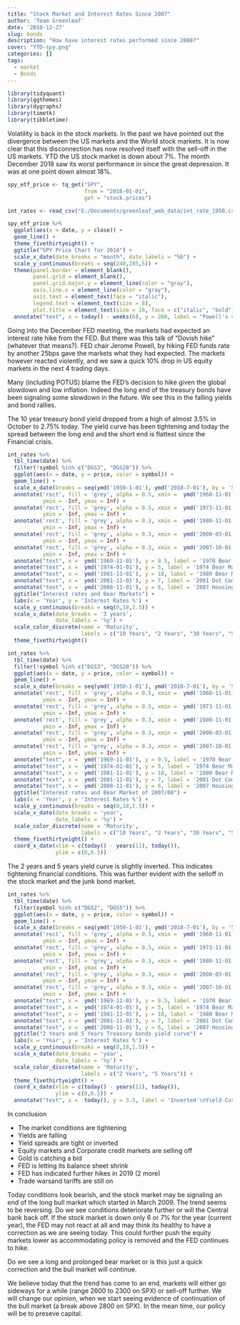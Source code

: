 ```yaml
---
title: "Stock Market and Interest Rates Since 2007"
author: 'Team Greenleaf'
date: '2018-12-27'
slug: bonds
description: "How have interest rates performed since 2008?"
cover: "YTD-spy.png"
categories: []
tags:
  - market
  - Bonds
---
```


```r
library(tidyquant)
library(ggthemes)
library(dygraphs)
library(timetk)
library(tibbletime)

```


Volatility is back in the stock markets. In the past we have pointed out the divergence between the US markets and the World stock markets. It is now clear that this disconnection has now resolved itself with the sell-off in the US markets. YTD the US stock market is down about 7%. The month December 2018 saw its worst performance in since the great depression. It was at one point down almost 18%. 

```r

spy_etf_price <- tq_get("SPY",
                        from = "2018-01-01",
                        get = "stock.prices")

int_rates <- read_csv("E:/Documents/greenleaf_web_data/int_rate_1950.csv")

spy_etf_price %>%
  ggplot(aes(x = date, y = close)) +
  geom_line() +
  theme_fivethirtyeight() +
  ggtitle("SPY Price Chart for 2018") +
  scale_x_date(date_breaks = "month", date_labels = "%b") +
  scale_y_continuous(breaks = seq(240,285,5)) +
  theme(panel.border = element_blank(),
        panel.grid = element_blank(),
        panel.grid.major.y = element_line(color = "gray"),
        axis.line.x = element_line(color = "gray"),
        axis.text = element_text(face = "italic"),
        legend.text = element_text(size = 8),
        plot.title = element_text(size = 16, face = c("italic", "bold"))) +
  annotate("text", x = today() - weeks(6), y = 260, label = "Powell's speech and \nrate hike on\nDec 19\n stock sold 10%", fontface = 1, size = 2.5)

```

Going into the December FED meeting, the markets had expected an interest rate hike from the FED. But there was this talk of "Dovish hike" (whatever that means?). FED chair Jerome Powell, by hiking FED funds rate by another 25bps gave the markets what they had expected. The markets however reacted violently, and we saw a quick 10% drop in US equity markets in the next 4 trading days. 

Many (including POTUS) blame the FED's decision to hike given the global slowdown and low inflation. Indeed the long end of the treasury bonds have been signaling some slowdown in the future. We see this in the falling yields and bond rallies.

The 10 year treasury bond yield dropped from a high of almost 3.5% in October to 2.75% today. The yield curve has been tightening and today the spread between the long end and the short end is flattest since the Financial crisis.


```r

int_rates %>% 
  tbl_time(date) %>%
  filter(!symbol %in% c("DGS3", "DGS20")) %>%
  ggplot(aes(x = date, y = price, color = symbol)) +
  geom_line() +
  scale_x_date(breaks = seq(ymd('1950-1-01'), ymd('2018-7-01'), by = '5 years')) +
  annotate('rect', fill = 'grey', alpha = 0.5, xmin =  ymd('1968-11-01'), xmax = ymd('1970-05-31'),
           ymin = -Inf, ymax = Inf) +
  annotate('rect', fill = 'grey', alpha = 0.5, xmin =  ymd('1973-11-01'), xmax = ymd('1974-10-31'),
           ymin = -Inf, ymax = Inf) +
  annotate('rect', fill = 'grey', alpha = 0.3, xmin =  ymd('1980-11-01'), xmax = ymd('1982-08-31'),
           ymin = -Inf, ymax = Inf) +
  annotate('rect', fill = 'grey', alpha = 0.3, xmin =  ymd('2000-03-01'), xmax = ymd('2002-10-31'),
           ymin = -Inf, ymax = Inf) +
  annotate('rect', fill = 'grey', alpha = 0.3, xmin =  ymd('2007-10-01'), xmax = ymd('2009-03-31'),
           ymin = -Inf, ymax = Inf) +
  annotate("text", x =  ymd('1969-11-01'), y = 9.5, label = '1970 Bear Market\nDown 36%', fontface = 1, size = 2.5) +
  annotate("text", x =  ymd('1974-01-01'), y = 5, label = '1974 Bear Market\nDown 48%', fontface = 1, size = 2.5) +
  annotate("text", x =  ymd('1981-11-01'), y = 18, label = '1980 Bear Market\nDown 27%', fontface = 1, size = 2.5) +
  annotate("text", x =  ymd('2001-11-01'), y = 7, label = '2001 Dot Com Bust\nDown 49%', fontface = 1, size = 2.5) +
  annotate("text", x =  ymd('2008-11-01'), y = 6, label = '2007 Housing Bust\nDown 57%', fontface = 1, size = 2.5) +
  ggtitle("Interest rates and Bear Markets") +
  labs(x = 'Year', y = 'Interest Rates %') +
  scale_y_continuous(breaks = seq(0,18,1.5)) +
  scale_x_date(date_breaks = '3 years',
               date_labels = '%y') +
  scale_color_discrete(name = 'Maturity',
                       labels = c("10 Years", "2 Years", "30 Years", "5 Years")) +
  theme_fivethirtyeight()


```


```r


int_rates %>% 
  tbl_time(date) %>%
  filter(!symbol %in% c("DGS3", "DGS20")) %>%
  ggplot(aes(x = date, y = price, color = symbol)) +
  geom_line() +
  scale_x_date(breaks = seq(ymd('1950-1-01'), ymd('2018-7-01'), by = '5 years')) +
  annotate('rect', fill = 'grey', alpha = 0.5, xmin =  ymd('1968-11-01'), xmax = ymd('1970-05-31'),
           ymin = -Inf, ymax = Inf) +
  annotate('rect', fill = 'grey', alpha = 0.5, xmin =  ymd('1973-11-01'), xmax = ymd('1974-10-31'),
           ymin = -Inf, ymax = Inf) +
  annotate('rect', fill = 'grey', alpha = 0.3, xmin =  ymd('1980-11-01'), xmax = ymd('1982-08-31'),
           ymin = -Inf, ymax = Inf) +
  annotate('rect', fill = 'grey', alpha = 0.3, xmin =  ymd('2000-03-01'), xmax = ymd('2002-10-31'),
           ymin = -Inf, ymax = Inf) +
  annotate('rect', fill = 'grey', alpha = 0.3, xmin =  ymd('2007-10-01'), xmax = ymd('2009-03-31'),
           ymin = -Inf, ymax = Inf) +
  annotate("text", x =  ymd('1969-11-01'), y = 9.5, label = '1970 Bear Market\nDown 36%', fontface = 1, size = 2.5) +
  annotate("text", x =  ymd('1974-01-01'), y = 5, label = '1974 Bear Market\nDown 48%', fontface = 1, size = 2.5) +
  annotate("text", x =  ymd('1981-11-01'), y = 18, label = '1980 Bear Market\nDown 27%', fontface = 1, size = 2.5) +
  annotate("text", x =  ymd('2001-11-01'), y = 7, label = '2001 Dot Com Bust\nDown 49%', fontface = 1, size = 2.5) +
  annotate("text", x =  ymd('2008-11-01'), y = 6, label = '2007 Housing Bust', fontface = 1, size = 2.5) +
  ggtitle("Interest rates and Bear Market of 2007/08") +
  labs(x = 'Year', y = 'Interest Rates %') +
  scale_y_continuous(breaks = seq(0,18,1.5)) +
  scale_x_date(date_breaks = 'year',
               date_labels = '%y') +
  scale_color_discrete(name = 'Maturity',
                       labels = c("10 Years", "2 Years", "30 Years", "5 Years")) +
  theme_fivethirtyeight() +
  coord_x_date(xlim = c(today() - years(11), today()),
               ylim = c(0,6.5)) 

```


The 2 years and 5 years yield curve is slightly inverted. This indicates tightening financial conditions. This was further evident with the selloff in the stock market and the junk bond market.   

```r

int_rates %>% 
  tbl_time(date) %>%
  filter(symbol %in% c("DGS2", "DGS5")) %>%
  ggplot(aes(x = date, y = price, color = symbol)) +
  geom_line() +
  scale_x_date(breaks = seq(ymd('1950-1-01'), ymd('2018-7-01'), by = '5 years')) +
  annotate('rect', fill = 'grey', alpha = 0.5, xmin =  ymd('1968-11-01'), xmax = ymd('1970-05-31'),
           ymin = -Inf, ymax = Inf) +
  annotate('rect', fill = 'grey', alpha = 0.5, xmin =  ymd('1973-11-01'), xmax = ymd('1974-10-31'),
           ymin = -Inf, ymax = Inf) +
  annotate('rect', fill = 'grey', alpha = 0.3, xmin =  ymd('1980-11-01'), xmax = ymd('1982-08-31'),
           ymin = -Inf, ymax = Inf) +
  annotate('rect', fill = 'grey', alpha = 0.3, xmin =  ymd('2000-03-01'), xmax = ymd('2002-10-31'),
           ymin = -Inf, ymax = Inf) +
  annotate('rect', fill = 'grey', alpha = 0.3, xmin =  ymd('2007-10-01'), xmax = ymd('2009-03-31'),
           ymin = -Inf, ymax = Inf) +
  annotate("text", x =  ymd('1969-11-01'), y = 9.5, label = '1970 Bear Market\nDown 36%', fontface = 1, size = 2.5) +
  annotate("text", x =  ymd('1974-01-01'), y = 5, label = '1974 Bear Market\nDown 48%', fontface = 1, size = 2.5) +
  annotate("text", x =  ymd('1981-11-01'), y = 18, label = '1980 Bear Market\nDown 27%', fontface = 1, size = 2.5) +
  annotate("text", x =  ymd('2001-11-01'), y = 7, label = '2001 Dot Com Bust\nDown 49%', fontface = 1, size = 2.5) +
  annotate("text", x =  ymd('2008-11-01'), y = 6, label = '2007 Housing Bust', fontface = 1, size = 2.5) +
  ggtitle("2 Years and 5 Years Treasury bonds yield curve") +
  labs(x = 'Year', y = 'Interest Rates %') +
  scale_y_continuous(breaks = seq(0,18,1.5)) +
  scale_x_date(date_breaks = 'year',
               date_labels = '%y') +
  scale_color_discrete(name = 'Maturity',
                       labels = c("2 Years", "5 Years")) +
  theme_fivethirtyeight() +
  coord_x_date(xlim = c(today() - years(11), today()),
               ylim = c(0,6.5)) +
  annotate("text", x =  today(), y = 3.5, label = 'Inverted \nYield Curve', fontface = 1, size = 2.5)

```

In conclusion

- The market conditions are tightening
- Yields are falling
- Yield spreads are tight or inverted
- Equity markets and Corporate credit markets are selling off
- Gold is catching a bid
- FED is letting its balance sheet shrink
- FED has indicated further hikes in 2019 (2 more)
- Trade warsand tariffs are still on

Today conditions look bearish, and the stock market may be signaling an end of the long bull market which started in March 2009. The trend seems to be reversing. Do we see conditions deteriorate further or will the Central bank back off. If the stock market is down only 6 or 7% for the year (current year), the FED may not react at all and may think its healthy to have a correction as we are seeing today. This could further push the equity markets lower as accommodating policy is removed and the FED continues to hike.

Do we see a long and prolonged bear market or is this just a quick correction and the bull market will continue.

We believe today that the trend has come to an end, markets will either go sideways for a while (range 2600 to 2300 on SPX) or sell-off further. We will change our opinion, when we start seeing evidence of continuation of the bull market (a break above 2800 on SPX). In the mean time, our policy will be to preseve capital.















